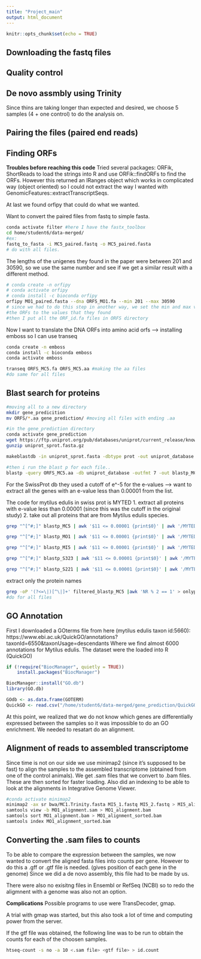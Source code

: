 ```yaml
---
title: "Project_main"
output: html_document
---
```


```r
knitr::opts_chunk$set(echo = TRUE)
```

## Downloading the fastq files

## Quality control

## De novo assmbly using Trinity


Since thins are taking longer than expected and desired, we choose 5 samples (4 + one control) to do the analysis on.


## Pairing the files (paired end reads)

## Finding ORFs
**Troubles before reaching this code**
Tried several packages: ORFik, ShortReads to load the strings into R and use ORFik::findORFs to find the ORFs. However this returned an IRanges object which works in complicated way (object oriented) so I could not extract the way I wanted with GenomicFeatures::extractTranscriptSeqs.

At last we found orfipy that could do what we wanted.

Want to convert the paired files from fastq to simple fasta.
```bash
conda activate filter #here I have the fastx_toolbox
cd home/student6/data-merged/
#ex:
fastq_to_fasta -i MC5_paired.fastq -o MC5_paired.fasta
# do with all files. 
```

The lengths of the unigenes they found in the paper were between 201 and 30590, so we use the same number and see if we get a similar result with a different method. 
```bash
# conda create -n orfipy 
# conda activate orfipy
# conda install -c bioconda orfipy
orfipy MO1_paired.fasta --dna ORFS_MO1.fa --min 201 --max 30590
# since we had to do this step in another way, we set the min and max values of
#the ORFs to the values that they found 
#then I put all the ORF_id.fa files in ORFS directory
```

Now I want to translate the DNA ORFs into amino acid orfs --> installing emboss so I can use transeq
```bash
conda create -n emboss
conda install -c bioconda emboss
conda activate emboss

transeq ORFS_MC5.fa ORFS_MC5.aa #making the aa files
#do same for all files
```

## Blast search for proteins 

```bash
#moving all to a new directory
mkdir gene_predicition
mv ORFS/*.aa gene_prediction/ #moving all files with ending .aa

#in the gene_prediction directory
conda activate gene_prediction
wget https://ftp.uniprot.org/pub/databases/uniprot/current_release/knowledgebase/complete/uniprot_sprot.fasta.gz
gunzip uniprot_sprot.fasta.gz

makeblastdb -in uniprot_sprot.fasta -dbtype prot -out uniprot_database

#then i run the blast p for each file.. 
blastp -query ORFS_MC5.aa -db uniprot_database -outfmt 7 -out blastp_MC5
```

For the SwissProt db they used a cutoff of e^-5 for the e-values --> want to extract all the genes with an e-value less than 0.00001 from the list.

The code for mytilus edulis in swiss prot is MYTED
1. extract all proteins with e-value less than 0.00001 (since this was the cutoff in the original study)
2. take out all proteins that are from Mytilus edulis species.

```bash
grep "^[^#;]" blastp_MC5 | awk '$11 <= 0.00001 {print$0}' | awk '/MYTED/ {print}' > filtered_blastp_MC5

grep "^[^#;]" blastp_MO1 | awk '$11 <= 0.00001 {print$0}' | awk '/MYTED/ {print}' > filtered_blastp_MO1

grep "^[^#;]" blastp_MI5 | awk '$11 <= 0.00001 {print$0}' | awk '/MYTED/ {print}' > filtered_blastp_MI5

grep "^[^#;]" blastp_S323 | awk '$11 <= 0.00001 {print$0}' | awk '/MYTED/ {print}' > filtered_blastp_S323

grep "^[^#;]" blastp_S221 | awk '$11 <= 0.00001 {print$0}' | awk '/MYTED/ {print}' > filtered_blastp_S221
```

extract only the protein names
```bash
grep -oP '(?<=\|)[^\|]+' filtered_blastp_MC5 |awk 'NR % 2 == 1' > onlyprot_MC5
#do for all files
```

## GO Annotation
First I downloaded a GOterms file from here (mytilus edulis taxon id:5660):
https://www.ebi.ac.uk/QuickGO/annotations?taxonId=6550&taxonUsage=descendants
Where we find almost 6000 annotations for Mytilus edulis. The dataset were the loaded into R (QuickGO)
```r
if (!require("BiocManager", quietly = TRUE))
    install.packages("BiocManager")

BiocManager::install("GO.db")
library(GO.db)

GOdb <- as.data.frame(GOTERM)
QuickGO <- read.csv("/home/student6/data-merged/gene_prediction/QuickGO-annotations-1646135112992-20220301.tsv", sep = "\t")

```
At this point, we realized that we do not know which genes are differentially expressed between the samples so it was impossible to do an GO enrichment. We needed to resatart do an alignment.

## Alignment of reads to assembled transcriptome
Since time is not on our side we use minimap2 (since it's supposed to be fast) to align the samples to the assembled transcriptome (obtained from one of the control animals). We get .sam files that we convert to .bam files. These are then sorted for faster loading. Also did an indexing to be able to look at the alignments in Integrative Genome Viewer.

```bash
#conda activate minimap2
minimap2 -ax sr bwa/MC1.Trinity.fasta MI5_1.fastq MI5_2.fastq > MI5_alignment.sam
samtools view -b MO1_alignment.sam > MO1_alignment.bam
samtools sort MO1_alignment.bam > MO1_alignment_sorted.bam
samtools index MO1_alignment_sorted.bam
```

## Converting the .sam files to counts
To be able to compare the expression between the samples, we now wanted to convert the aligned fasta files into counts per gene. However to do this a .gff or .gtf file is needed. (gives position of each gene in the genome) Since we did a de novo assembly, this file had to be made by us. 

There were also no exisitng files in Ensembl or RefSeq (NCBI) so to redo the aligmnent with a genome was also not an option. 

**Complications**
Possible programs to use were TransDecoder, gmap.

A trial with gmap was started, but this also took a lot of time and computing power from the server.

If the gtf file was obtained, the following line was to be run to obtain the counts for each of the choosen samples. 

```bash
htseq-count -s no -a 10 <.sam file> <gtf file> > id.count
```




